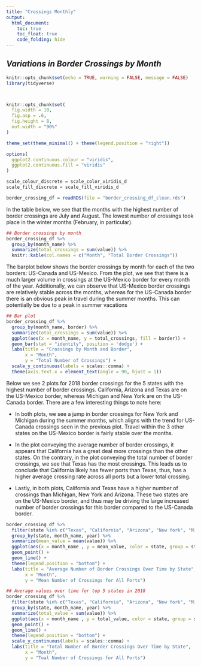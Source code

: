 ```yaml
---
title: "Crossings Monthly"
output: 
  html_document:
    toc: true
    toc_float: true
    code_folding: hide
---
```


## *Variations in Border Crossings by Month*


```r
knitr::opts_chunk$set(echo = TRUE, warning = FALSE, message = FALSE)
library(tidyverse)



knitr::opts_chunk$set(
  fig.width = 10,
  fig.asp = .6,
  fig.height = 8,
  out.width = "90%"
)

theme_set(theme_minimal() + theme(legend.position = "right"))

options(
  ggplot2.continuous.colour = "viridis",
  ggplot2.continuous.fill = "viridis"
)

scale_colour_discrete = scale_color_viridis_d
scale_fill_discrete = scale_fill_viridis_d

border_crossing_df = readRDS(file = "border_crossing_df_clean.rds")
```


In the table below, we see that the months with the highest number of border crossings are July and August. The lowest number of crossings took place in the winter months (February, in particular). 

```r
## Border crossings by month 
border_crossing_df %>% 
  group_by(month_name) %>% 
  summarize(total_crossings = sum(value)) %>% 
  knitr::kable(col.names = c("Month", "Total Border Crossings"))
```

The barplot below shows the border crossings by month for each of the two borders: US-Canada and US-Mexico. From the plot, we see that there is a much larger volume in crossings at the US-Mexico border for every month of the year. Additionally, we can observe that US-Mexico border crossings are relatively stable across the months, whereas for the US-Canada border there is an obvious peak in travel during the summer months. This can potentially be due to a peak in summer vacations


```r
## Bar plot
border_crossing_df %>%
  group_by(month_name, border) %>% 
  summarize(total_crossings = sum(value)) %>% 
  ggplot(aes(x = month_name, y = total_crossings, fill = border)) + 
  geom_bar(stat = "identity", position = 'dodge') + 
  labs(title = "Crossings by Month and Border",
       x = "Month", 
       y = "Total Number of Crossings") +
  scale_y_continuous(labels = scales::comma) +
  theme(axis.text.x = element_text(angle = 90, hjust = 1))

```


Below we see 2 plots for 2018 border crossings for the 5 states with the highest number of border crossings. California, Arizona and Texas are on the US-Mexico border, whereas Michigan and New York are on the US-Canada border. There are a few interesting things to note here: 

*   In both plots, we see a jump in border crossings for New York and Michigan during the summer months, which aligns with the trend for US-Canada crossings seen in the previous plot. Travel within the 3 other states on the US-Mexico border is fairly stable over the months. 

*   In the plot conveying the average number of border crossings, it appears that California has a great deal more crossings than the other states. On the contrary, in the plot conveying the total number of border crossings, we see that Texas has the most crossings. This leads us to conclude that California likely has fewer ports than Texas, thus, has a higher average crossing rate across all ports but a lower total crossing. 

*   Lastly, in both plots, California and Texas have a higher number of crossings than Michigan, New York and Arizona. These two states are on the US-Mexico border, and thus may be driving the  large increased number of border crossings for this border compared to the US-Canada border. 

```r
border_crossing_df %>%
  filter(state %in% c("Texas", "California", "Arizona", "New York", "Michigan"), year == 2018) %>% 
  group_by(state, month_name, year) %>%  
  summarize(mean_value = mean(value)) %>%
  ggplot(aes(x = month_name , y = mean_value, color = state, group = state)) + 
  geom_point() + 
  geom_line() + 
  theme(legend.position = "bottom") + 
  labs(title = "Average Number of Border Crossings Over Time by State",
       x = "Month", 
       y = "Mean Number of Crossings for All Ports")

```

```r
## Average values over time for top 5 states in 2018
border_crossing_df %>%
  filter(state %in% c("Texas", "California", "Arizona", "New York", "Michigan"), year == 2018) %>% 
  group_by(state, month_name, year) %>%  
  summarize(total_value = sum(value)) %>%
  ggplot(aes(x = month_name , y = total_value, color = state, group = state)) + 
  geom_point() + 
  geom_line() + 
  theme(legend.position = "bottom") + 
  scale_y_continuous(labels = scales::comma) +
  labs(title = "Total Number of Border Crossings Over Time by State",
       x = "Month", 
       y = "Toal Number of Crossings for All Ports")
```
 
 
